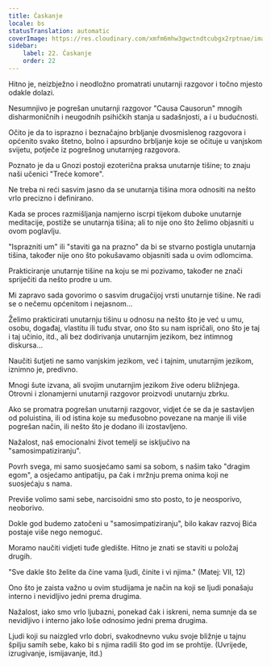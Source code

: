 ```yaml
---
title: Ćaskanje
locale: bs
statusTranslation: automatic
coverImage: https://res.cloudinary.com/xmfm6mhw3gwctndtcubgx2rptnae/image/upload/v1740468922/small_cover_tratado_de_psicologia_revolucionaria_a4c0dca4e0.webp
sidebar:
    label: 22. Ćaskanje
    order: 22
---
```

Hitno je, neizbježno i neodložno promatrati unutarnji razgovor i točno mjesto odakle dolazi.

Nesumnjivo je pogrešan unutarnji razgovor "Causa Causorun" mnogih disharmoničnih i neugodnih psihičkih stanja u sadašnjosti, a i u budućnosti.

Očito je da to isprazno i beznačajno brbljanje dvosmislenog razgovora i općenito svako štetno, bolno i apsurdno brbljanje koje se očituje u vanjskom svijetu, potječe iz pogrešnog unutarnjeg razgovora.

Poznato je da u Gnozi postoji ezoterična praksa unutarnje tišine; to znaju naši učenici "Treće komore".

Ne treba ni reći sasvim jasno da se unutarnja tišina mora odnositi na nešto vrlo precizno i definirano.

Kada se proces razmišljanja namjerno iscrpi tijekom duboke unutarnje meditacije, postiže se unutarnja tišina; ali to nije ono što želimo objasniti u ovom poglavlju.

"Isprazniti um" ili "staviti ga na prazno" da bi se stvarno postigla unutarnja tišina, također nije ono što pokušavamo objasniti sada u ovim odlomcima.

Prakticiranje unutarnje tišine na koju se mi pozivamo, također ne znači spriječiti da nešto prodre u um.

Mi zapravo sada govorimo o sasvim drugačijoj vrsti unutarnje tišine. Ne radi se o nečemu općenitom i nejasnom...

Želimo prakticirati unutarnju tišinu u odnosu na nešto što je već u umu, osobu, događaj, vlastitu ili tuđu stvar, ono što su nam ispričali, ono što je taj i taj učinio, itd., ali bez dodirivanja unutarnjim jezikom, bez intimnog diskursa...

Naučiti šutjeti ne samo vanjskim jezikom, već i tajnim, unutarnjim jezikom, iznimno je, predivno.

Mnogi šute izvana, ali svojim unutarnjim jezikom žive oderu bližnjega. Otrovni i zlonamjerni unutarnji razgovor proizvodi unutarnju zbrku.

Ako se promatra pogrešan unutarnji razgovor, vidjet će se da je sastavljen od poluistina, ili od istina koje su međusobno povezane na manje ili više pogrešan način, ili nešto što je dodano ili izostavljeno.

Nažalost, naš emocionalni život temelji se isključivo na "samosimpatiziranju".

Povrh svega, mi samo suosjećamo sami sa sobom, s našim tako "dragim egom", a osjećamo antipatiju, pa čak i mržnju prema onima koji ne suosjećaju s nama.

Previše volimo sami sebe, narcisoidni smo sto posto, to je neosporivo, neoborivo.

Dokle god budemo zatočeni u "samosimpatiziranju", bilo kakav razvoj Bića postaje više nego nemoguć.

Moramo naučiti vidjeti tuđe gledište. Hitno je znati se staviti u položaj drugih.

"Sve dakle što želite da čine vama ljudi, činite i vi njima." (Matej: VII, 12)

Ono što je zaista važno u ovim studijama je način na koji se ljudi ponašaju interno i nevidljivo jedni prema drugima.

Nažalost, iako smo vrlo ljubazni, ponekad čak i iskreni, nema sumnje da se nevidljivo i interno jako loše odnosimo jedni prema drugima.

Ljudi koji su naizgled vrlo dobri, svakodnevno vuku svoje bližnje u tajnu špilju samih sebe, kako bi s njima radili što god im se prohtije. (Uvrijede, izrugivanje, ismijavanje, itd.)

